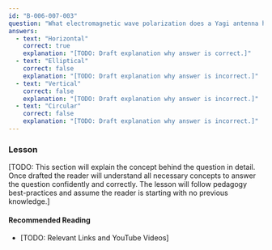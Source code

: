 ```yaml
---
id: "B-006-007-003"
question: "What electromagnetic wave polarization does a Yagi antenna have when its elements are parallel to the Earth's surface?"
answers:
  - text: "Horizontal"
    correct: true
    explanation: "[TODO: Draft explanation why answer is correct.]"
  - text: "Elliptical"
    correct: false
    explanation: "[TODO: Draft explanation why answer is incorrect.]"
  - text: "Vertical"
    correct: false
    explanation: "[TODO: Draft explanation why answer is incorrect.]"
  - text: "Circular"
    correct: false
    explanation: "[TODO: Draft explanation why answer is incorrect.]"
---
```


### Lesson

[TODO: This section will explain the concept behind the question in detail. Once drafted the reader will understand all necessary concepts to answer the question confidently and correctly. The lesson will follow pedagogy best-practices and assume the reader is starting with no previous knowledge.]

#### Recommended Reading

- [TODO: Relevant Links and YouTube Videos]
